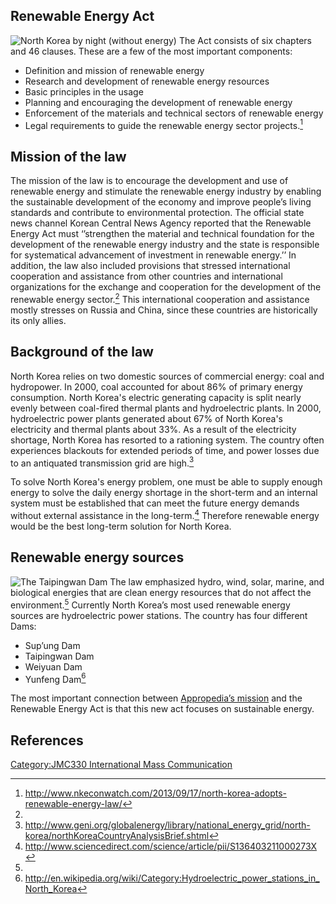 ==Renewable Energy Act==
[[File:North Korea Night.jpg|left|thumb|North Korea by night (without energy)]]
The Act consists of six chapters and 46 clauses. These are a few of the most important components:
* Definition and mission of renewable energy
* Research and development of renewable energy resources
* Basic principles in the usage
* Planning and encouraging the development of renewable energy 
* Enforcement of the materials and technical sectors of renewable energy
* Legal requirements to guide the renewable energy sector projects.<ref name="NKE">http://www.nkeconwatch.com/2013/09/17/north-korea-adopts-renewable-energy-law/</ref> 

==Mission of the law==
The mission of the law is to encourage the development and use of renewable energy and stimulate the renewable energy industry by enabling the sustainable development of the economy and improve people’s living standards and contribute to environmental protection.
The official state news channel Korean Central News Agency reported that the Renewable Energy Act must ‘’strengthen the material and technical foundation for the development of the renewable energy industry and the state is responsible for systematical advancement of investment in renewable energy.’’ 
In addition, the law also included provisions that stressed international cooperation and assistance from other countries and international organizations for the exchange and cooperation for the development of the renewable energy sector.<ref name="NKE"/> This international cooperation and assistance mostly stresses on Russia and China, since these countries are historically its only allies. 

==Background of the law==
North Korea relies on two domestic sources of commercial energy: coal and hydropower. In 2000, coal accounted for about 86% of primary energy consumption.
North Korea's electric generating capacity is split nearly evenly between coal-fired thermal plants and hydroelectric plants. In 2000, hydroelectric power plants generated about 67% of North Korea's electricity and thermal plants about 33%. 
As a result of the electricity shortage, North Korea has resorted to a rationing system.  The country often experiences blackouts for extended periods of time, and power losses due to an antiquated transmission grid are high.<ref name="genie">http://www.geni.org/globalenergy/library/national_energy_grid/north-korea/northKoreaCountryAnalysisBrief.shtml</ref>

To solve North Korea's energy problem, one must be able to supply enough energy to solve the daily energy shortage in the short-term and an internal system must be established that can meet the future energy demands without external assistance in the long-term.<ref name="science">http://www.sciencedirect.com/science/article/pii/S136403211000273X</ref>
Therefore renewable energy would be the best long-term solution for North Korea.

==Renewable energy sources==
[[File:Dam north korea.jpg|right|thumb|The Taipingwan Dam]]
The law emphasized hydro, wind, solar, marine, and biological energies that are clean energy resources that do not affect the environment.<ref name="NKE"/>
Currently North Korea’s most used renewable energy sources are hydroelectric power stations. The country has four different Dams:
* Sup’ung Dam
* Taipingwan Dam
* Weiyuan Dam
* Yunfeng Dam<ref name="wiki">http://en.wikipedia.org/wiki/Category:Hydroelectric_power_stations_in_North_Korea</ref>

The most important connection between [[Appropedia:Mission|Appropedia’s mission]] and the Renewable Energy Act is that this new act focuses on sustainable energy.

==References==

{{reflist}}

[[Category:JMC330 International Mass Communication]]
